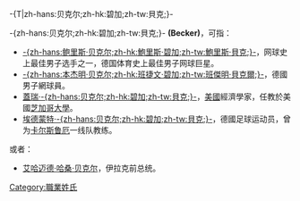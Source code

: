 -{T|zh-hans:贝克尔;zh-hk:碧加;zh-tw:貝克;}-

-{zh-hans:贝克尔;zh-hk:碧加;zh-tw:貝克;}- '''(Becker)'''，可指：

* [[鲍里斯·贝克尔|-{zh-hans:鲍里斯·贝克尔;zh-hk:鮑里斯·碧加;zh-tw:鮑里斯·貝克;}-]]，网球史上最佳男子选手之一，德国体育史上最佳男子网球巨星。
* [[班傑明·貝克爾|-{zh-hans:本杰明·贝克尔;zh-hk:班捷文·碧加;zh-tw:班傑明·貝克爾;}-]]，德國男子網球員。
* [[蓋瑞·貝克|蓋瑞·-{zh-hans:贝克尔;zh-hk:碧加;zh-tw:貝克;}-]]，[[美國|美國]]經濟學家，任教於美國[[芝加哥大學|芝加哥大學]]。
* [[埃德蒙特·贝克尔|埃德蒙特·-{zh-hans:贝克尔;zh-hk:碧加;zh-tw:貝克;}-]]，德國足球运动员，曾为[[卡尔斯鲁厄体育会|卡尔斯鲁厄]]一线队教练。
或者：
* [[艾哈迈德·哈桑·贝克尔|艾哈迈德·哈桑·贝克尔]]，伊拉克前总统。

{{Disambig|cat=三字人名消歧义}}

[[Category:職業姓氏|Category:職業姓氏]]